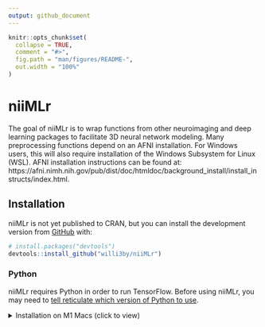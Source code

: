 ```yaml
---
output: github_document
---
```


<!-- README.md is generated from README.Rmd. Please edit that file -->

```r
knitr::opts_chunk$set(
  collapse = TRUE,
  comment = "#>",
  fig.path = "man/figures/README-",
  out.width = "100%"
)
```

# niiMLr

<!-- badges: start -->
<!-- badges: end -->

The goal of niiMLr is to wrap functions from other neuroimaging and deep learning
packages to facilitate 3D neural network modeling. Many preprocessing functions
depend on an AFNI installation. For Windows users, this will also require installation 
of the Windows Subsystem for Linux (WSL). AFNI installation instructions can be found 
at: https://afni.nimh.nih.gov/pub/dist/doc/htmldoc/background_install/install_instructs/index.html.


## Installation

niiMLr is not yet published to CRAN, but you can install the development version from [GitHub](https://github.com/) with:

``` r
# install.packages("devtools")
devtools::install_github("willi3by/niiMLr")
```

### Python

niiMLr requires Python in order to run TensorFlow. Before using niiMLr, you may need to [tell reticulate which version of Python to use](https://rstudio.github.io/reticulate/articles/versions.html).

<details>
<summary>Installation on M1 Macs (click to view)</summary>

Getting TensorFlow to work on an M1 Mac currently requires some extra work. (The default Ananconda installation, for example, use the wrong installation of TensorFlow.) Follow the instructions at <https://developer.apple.com/metal/tensorflow-plugin/> to install the correct one using miniforge, a community-driven distribution that supports ARM.

Then, use this code to tell reticulate which Python installation to use:
```r
Sys.setenv(RETICULATE_PYTHON = paste0(Sys.getenv("HOME"), "/miniforge3/bin/python"))
```

</details>

